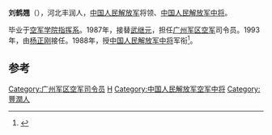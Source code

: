 '''刘鹤翘'''（{{bd|1931年|||catIdx=}}），河北丰润人，[[中国人民解放军|中国人民解放军]]将领、[[中国人民解放军中将|中国人民解放军中将]]。

毕业于[[空军学院指挥系|空军学院指挥系]]。1987年，接替[[武继元|武继元]]，担任[[广州军区空军|广州军区空军]]司令员。1993年，由[[杨正刚|杨正刚]]接任。1988年，授[[中国人民解放军中将|中国人民解放军中将]]军衔<ref>{{citenews|author=徐平|title=重新实行军衔制|url=http://chn.chinamil.com.cn/jfdg/2011-07/13/content_4473591.htm|accessdate=2012-05-05|newspaper=中国军网|deadurl=yes|archiveurl=https://web.archive.org/web/20130511192908/http://chn.chinamil.com.cn/jfdg/2011-07/13/content_4473591.htm|archivedate=2013-05-11}}</ref>。

== 参考 ==
{{reflist}}
{{start box}}
{{s-mil}}
{{succession box|[[武继元|武继元]]|[[杨正刚|杨正刚]]|[[中国人民解放军|中国人民解放军]][[广州军区空军|广州军区空军]]司令员|1987年2月-1993年1月}}
{{end box}}
{{中国军事人物小作品}}

[[Category:广州军区空军司令员|Category:广州军区空军司令员]]
[[Category:刘姓|H]]
[[Category:中国人民解放军空军中将|Category:中国人民解放军空军中将]]
[[Category:豐潤人|Category:豐潤人]]